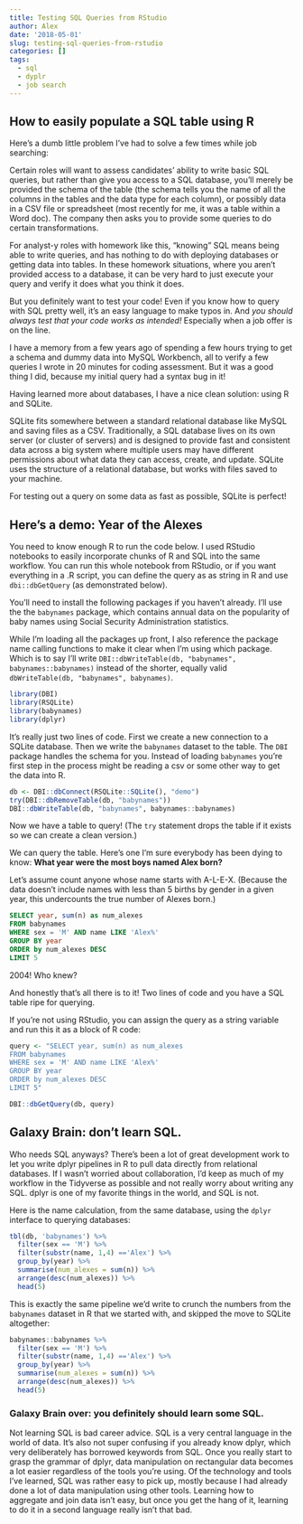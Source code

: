 ```yaml
---
title: Testing SQL Queries from RStudio
author: Alex
date: '2018-05-01'
slug: testing-sql-queries-from-rstudio
categories: []
tags:
  - sql
  - dyplr
  - job search
---
```



## How to easily populate a SQL table using R

Here's a dumb little problem I've had to solve a few times while job searching:

Certain roles will want to assess candidates' ability to write basic SQL queries, but rather than give you access to a SQL database, you'll merely be provided the schema of the table (the schema tells you the name of all the columns in the tables and the data type for each column), or possibly data in a CSV file or spreadsheet (most recently for me, it was a table within a Word doc).  The company then asks you to provide some queries to do certain transformations.

For analyst-y roles with homework like this, "knowing" SQL means being able to write queries, and has nothing to do with deploying databases or getting data into tables. In these homework situations, where you aren't provided access to a database, it can be very hard to just execute your query and verify it does what you think it does.

But you definitely want to test your code! Even if you know how to query with SQL pretty well, it's an easy language to make typos in. And *you should always test that your code works as intended!* Especially when a job offer is on the line. 

I have a memory from a few years ago of spending a few hours trying to get a schema and dummy data into MySQL Workbench, all to verify a few queries I wrote in 20 minutes for coding assessment. But it was a good thing I did, because my initial query had a syntax bug in it!

Having learned more about databases, I have a nice clean solution: using R and SQLite.

SQLite fits somewhere between a standard relational database like MySQL and saving files as a CSV.  Traditionally, a SQL database lives on its own server (or cluster of servers) and is designed to provide fast and consistent data across a big system where multiple users may have different permissions about what data they can access, create, and update. SQLite uses the structure of a relational database, but works with files saved to your machine.

For testing out a query on some data as fast as possible, SQLite is perfect!

## Here's a demo: Year of the Alexes

You need to know enough R to run the code below. I used RStudio notebooks to easily incorporate chunks of R and SQL into the same workflow.  You can run this whole notebook from RStudio, or if you want everything in a .R script, you can define the query as as string in R and use `dbi::dbGetQuery` (as demonstrated below).

You'll need to install the following packages if you haven't already. I'll use the the `babynames` package, which contains annual data on the popularity of baby names using Social Security Administration statistics.

While I'm loading all the packages up front, I also reference the package name calling functions to make it clear when I'm using which package. Which is to say I'll write `DBI::dbWriteTable(db, "babynames", babynames::babynames)` instead of the shorter, equally valid `dbWriteTable(db, "babynames", babynames)`.

```r
library(DBI)
library(RSQLite)
library(babynames)
library(dplyr)
```

It's really just two lines of code.  First we create a new connection to a SQLite database. Then we write the `babynames` dataset to the table.  The `DBI` package handles the schema for you. Instead of loading `babynames` you're first step in the process might be reading a csv or some other way to get the data into R.

```r
db <- DBI::dbConnect(RSQLite::SQLite(), "demo")
try(DBI::dbRemoveTable(db, "babynames"))
DBI::dbWriteTable(db, "babynames", babynames::babynames)
```

Now we have a table to query! (The `try` statement drops the table if it exists so we can create a clean version.)

We can query the table. Here's one I'm sure everybody has been dying to know: **What year were the most boys named Alex born?**

Let's assume count anyone whose name starts with A-L-E-X. (Because the data doesn't include names with less than 5 births by gender in a given year, this undercounts the true number of Alexes born.)


```sql
SELECT year, sum(n) as num_alexes
FROM babynames
WHERE sex = 'M' AND name LIKE 'Alex%'
GROUP BY year
ORDER by num_alexes DESC
LIMIT 5
```

2004!  Who knew?

And honestly that's all there is to it!  Two lines of code and you have a SQL table ripe for querying.

If you're not using RStudio, you can assign the query as a string variable and run this it as a block of R code:
```r
query <- "SELECT year, sum(n) as num_alexes
FROM babynames
WHERE sex = 'M' AND name LIKE 'Alex%'
GROUP BY year
ORDER by num_alexes DESC
LIMIT 5"

DBI::dbGetQuery(db, query)
```

## Galaxy Brain: don't learn SQL.

Who needs SQL anyways? There's been a lot of great development work to let you write dplyr pipelines in R to pull data directly from relational databases. If I wasn't worried about collaboration, I'd keep as much of my workflow in the Tidyverse as possible and not really worry about writing any SQL. dplyr is one of my favorite things in the world, and SQL is not.

Here is the name calculation, from the same database, using the `dplyr` interface to querying databases:

```r
tbl(db, 'babynames') %>%
  filter(sex == 'M') %>%
  filter(substr(name, 1,4) =='Alex') %>% 
  group_by(year) %>%
  summarise(num_alexes = sum(n)) %>%
  arrange(desc(num_alexes)) %>%
  head(5)
```


This is exactly the same pipeline we'd write to crunch the numbers from the `babynames` dataset in R that we started with, and skipped the move to SQLite altogether:

```r
babynames::babynames %>%
  filter(sex == 'M') %>%
  filter(substr(name, 1,4) =='Alex') %>%
  group_by(year) %>%
  summarise(num_alexes = sum(n)) %>%
  arrange(desc(num_alexes)) %>%
  head(5)
```

### Galaxy Brain over: you definitely should learn some SQL.

Not learning SQL is bad career advice. SQL is a very central language in the world of data. It's also not super confusing if you already know dplyr, which very deliberately has borrowed keywords from SQL. Once you really start to grasp the grammar of dplyr, data manipulation on rectangular data becomes a lot easier regardless of the tools you're using. Of the technology and tools I've learned, SQL was rather easy to pick up, mostly because I had already done a lot of data manipulation using other tools. Learning how to aggregate and join data isn't easy, but once you get the hang of it, learning to do it in a second language really isn't that bad.